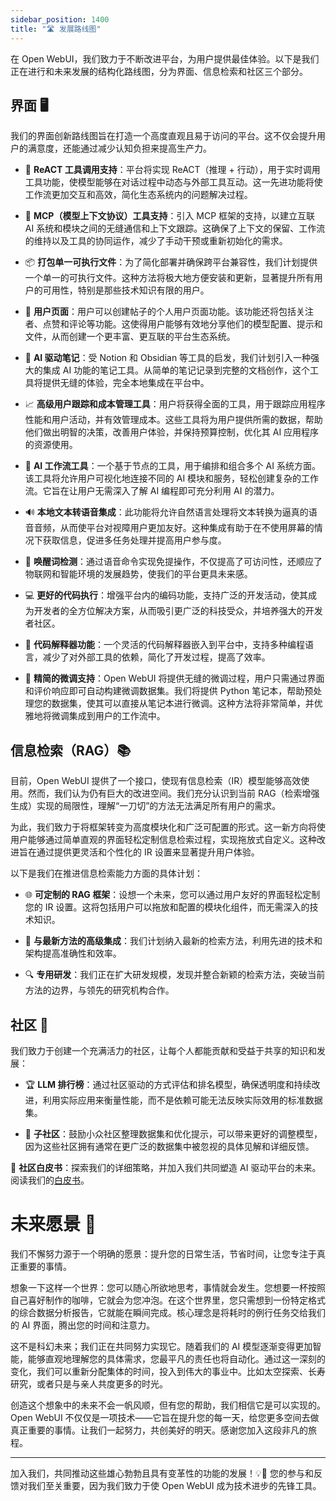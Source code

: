 ```yaml
---
sidebar_position: 1400
title: "🛣️ 发展路线图"
---
```



<TopBanners />


在 Open WebUI，我们致力于不断改进平台，为用户提供最佳体验。以下是我们正在进行和未来发展的结构化路线图，分为界面、信息检索和社区三个部分。

## 界面 🖥️

我们的界面创新路线图旨在打造一个高度直观且易于访问的平台。这不仅会提升用户的满意度，还能通过减少认知负担来提高生产力。

- 🔗 **ReACT 工具调用支持**：平台将实现 ReACT（推理 + 行动），用于实时调用工具功能，使模型能够在对话过程中动态与外部工具互动。这一先进功能将使工作流更加交互和高效，简化生态系统内的问题解决过程。

- 📜 **MCP（模型上下文协议）工具支持**：引入 MCP 框架的支持，以建立互联 AI 系统和模块之间的无缝通信和上下文跟踪。这确保了上下文的保留、工作流的维持以及工具的协同运作，减少了手动干预或重新初始化的需求。

- 📦 **打包单一可执行文件**：为了简化部署并确保跨平台兼容性，我们计划提供一个单一的可执行文件。这种方法将极大地方便安装和更新，显著提升所有用户的可用性，特别是那些技术知识有限的用户。

- 👤 **用户页面**：用户可以创建帖子的个人用户页面功能。该功能还将包括关注者、点赞和评论等功能。这使得用户能够有效地分享他们的模型配置、提示和文件，从而创建一个更丰富、更互联的平台生态系统。

- 📝 **AI 驱动笔记**：受 Notion 和 Obsidian 等工具的启发，我们计划引入一种强大的集成 AI 功能的笔记工具。从简单的笔记记录到完整的文档创作，这个工具将提供无缝的体验，完全本地集成在平台中。

- 📈 **高级用户跟踪和成本管理工具**：用户将获得全面的工具，用于跟踪应用程序性能和用户活动，并有效管理成本。这些工具将为用户提供所需的数据，帮助他们做出明智的决策，改善用户体验，并保持预算控制，优化其 AI 应用程序的资源使用。

- 🧠 **AI 工作流工具**：一个基于节点的工具，用于编排和组合多个 AI 系统方面。该工具将允许用户可视化地连接不同的 AI 模块和服务，轻松创建复杂的工作流。它旨在让用户无需深入了解 AI 编程即可充分利用 AI 的潜力。

- 🔊 **本地文本转语音集成**：此功能将允许自然语言处理将文本转换为逼真的语音音频，从而使平台对视障用户更加友好。这种集成有助于在不使用屏幕的情况下获取信息，促进多任务处理并提高用户参与度。

- 📣 **唤醒词检测**：通过语音命令实现免提操作，不仅提高了可访问性，还顺应了物联网和智能环境的发展趋势，使我们的平台更具未来感。

- 💻 **更好的代码执行**：增强平台内的编码功能，支持广泛的开发活动，使其成为开发者的全方位解决方案，从而吸引更广泛的科技受众，并培养强大的开发者社区。

- 🤖 **代码解释器功能**：一个灵活的代码解释器嵌入到平台中，支持多种编程语言，减少了对外部工具的依赖，简化了开发过程，提高了效率。

- 🔧 **精简的微调支持**：Open WebUI 将提供无缝的微调过程，用户只需通过界面和评价响应即可自动构建微调数据集。我们将提供 Python 笔记本，帮助预处理您的数据集，使其可以直接从笔记本进行微调。这种方法将非常简单，并优雅地将微调集成到用户的工作流中。


## 信息检索（RAG）📚

目前，Open WebUI 提供了一个接口，使现有信息检索（IR）模型能够高效使用。然而，我们认为仍有巨大的改进空间。我们充分认识到当前 RAG（检索增强生成）实现的局限性，理解“一刀切”的方法无法满足所有用户的需求。

为此，我们致力于将框架转变为高度模块化和广泛可配置的形式。这一新方向将使用户能够通过简单直观的界面轻松定制信息检索过程，实现拖放式自定义。这种改进旨在通过提供更灵活和个性化的 IR 设置来显著提升用户体验。

以下是我们在推进信息检索能力方面的具体计划：

- 🌐 **可定制的 RAG 框架**：设想一个未来，您可以通过用户友好的界面轻松定制您的 IR 设置。这将包括用户可以拖放和配置的模块化组件，而无需深入的技术知识。

- 🔄 **与最新方法的高级集成**：我们计划纳入最新的检索方法，利用先进的技术和架构提高准确性和效率。

- 🔍 **专用研发**：我们正在扩大研发规模，发现并整合新颖的检索方法，突破当前方法的边界，与领先的研究机构合作。

## 社区 🤝

我们致力于创建一个充满活力的社区，让每个人都能贡献和受益于共享的知识和发展：

- 🏆 **LLM 排行榜**：通过社区驱动的方式评估和排名模型，确保透明度和持续改进，利用实际应用来衡量性能，而不是依赖可能无法反映实际效用的标准数据集。

- 👥 **子社区**：鼓励小众社区整理数据集和优化提示，可以带来更好的调整模型，因为这些社区拥有通常在更广泛的数据集中被忽视的具体见解和详细反馈。

🔗 **社区白皮书**：探索我们的详细策略，并加入我们共同塑造 AI 驱动平台的未来。阅读我们的[白皮书](https://openwebui.com/assets/files/whitepaper.pdf)。


# 未来愿景 🔭

我们不懈努力源于一个明确的愿景：提升您的日常生活，节省时间，让您专注于真正重要的事情。

想象一下这样一个世界：您可以随心所欲地思考，事情就会发生。您想要一杯按照自己喜好制作的咖啡，它就会为您冲泡。在这个世界里，您只需想到一份特定格式的综合数据分析报告，它就能在瞬间完成。核心理念是将耗时的例行任务交给我们的 AI 界面，腾出您的时间和注意力。

这不是科幻未来；我们正在共同努力实现它。随着我们的 AI 模型逐渐变得更加智能，能够直观地理解您的具体需求，您最平凡的责任也将自动化。通过这一深刻的变化，我们可以重新分配集体的时间，投入到伟大的事业中。比如太空探索、长寿研究，或者只是与亲人共度更多的时光。

创造这个想象中的未来不会一帆风顺，但有您的帮助，我们相信它是可以实现的。Open WebUI 不仅仅是一项技术——它旨在提升您的每一天，给您更多空间去做真正重要的事情。让我们一起努力，共创美好的明天。感谢您加入这段非凡的旅程。

---

加入我们，共同推动这些雄心勃勃且具有变革性的功能的发展！💡🚀 您的参与和反馈对我们至关重要，因为我们致力于使 Open WebUI 成为技术进步的先锋工具。